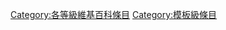 {{Articles by Quality|topic=维基百科|project=维基百科|format=toc}}
{{Wikipedia category}}

[[Category:各等級維基百科條目|Category:各等級維基百科條目]]
[[Category:模板級條目|Category:模板級條目]]
